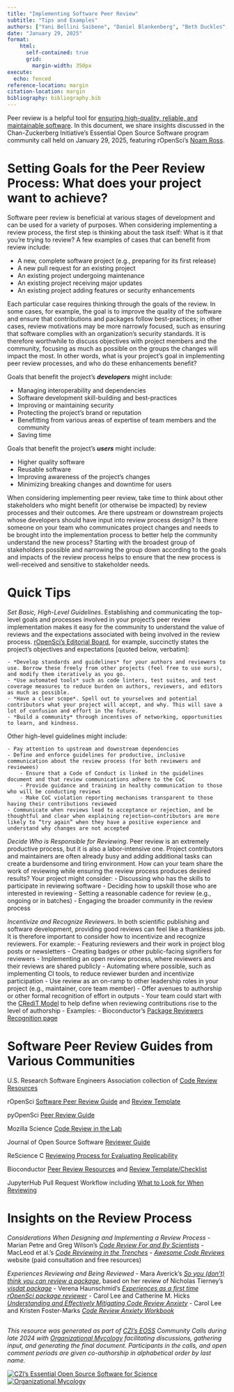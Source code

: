 ```yaml
---
title: "Implementing Software Peer Review"
subtitle: "Tips and Examples"
authors: ["Yani Bellini Saibene", "Daniel Blankenberg", "Beth Duckles", "Jonah Duckles", "Kate Hertweck", "Daniel S. Katz", "Josh Moore", "Noam Ross", "Lior Schachaf", "Reshama Shaikh", "Dan Sholler", "Carol Willing"]
date: "January 29, 2025"
format:
    html: 
      self-contained: true
      grid: 
        margin-width: 350px
execute: 
  echo: fenced
reference-location: margin
citation-location: margin
bibliography: bibliography.bib
---
```


Peer review is a helpful tool for [ensuring high-quality, reliable, and maintainable software](https://ropensci.org/software-review/). In this document, we share insights discussed in the Chan-Zuckerberg Initiative’s Essential Open Source Software program community call held on January 29, 2025, featuring rOpenSci’s [Noam Ross](https://www.noamross.net/). 


# Setting Goals for the Peer Review Process: What does your project want to achieve? 

Software peer review is beneficial at various stages of development and can be used for a variety of purposes. When considering implementing a review process, the first step is thinking about the task itself: What is it that you’re trying to review? A few examples of cases that can benefit from review include:

- A new, complete software project (e.g., preparing for its first release)
- A new pull request for an existing project
- An existing project undergoing maintenance
- An existing project receiving major updates
- An existing project adding features or security enhancements

Each particular case requires thinking through the goals of the review. In some cases, for example, the goal is to improve the quality of the software and ensure that contributions and packages follow best-practices; in other cases, review motivations may be more narrowly focused, such as ensuring that software complies with an organization’s security standards. It is therefore worthwhile to discuss objectives with project members and the community, focusing as much as possible on the groups the changes will impact the most. In other words, what is your project’s goal in implementing peer review processes, and who do these enhancements benefit?

Goals that benefit the project’s ***developers*** might include:

- Managing interoperability and dependencies
- Software development skill-building and best-practices
- Improving or maintaining security
- Protecting the project’s brand or reputation
- Benefitting from various areas of expertise of team members and the community
- Saving time

Goals that benefit the project’s ***users*** might include:

- Higher quality software
- Reusable software
- Improving awareness of the project's changes
- Minimizing breaking changes and downtime for users

When considering implementing peer review, take time to think about other stakeholders who might benefit (or otherwise be impacted) by review processes and their outcomes. Are there upstream or downstream projects whose developers should have input into review process design? Is there someone on your team who communicates project changes and needs to be brought into the implementation process to better help the community understand the new process? Starting with the broadest group of stakeholders possible and narrowing the group down according to the goals and impacts of the review process helps to ensure that the new process is well-received and sensitive to stakeholder needs.


# Quick Tips

_Set Basic, High-Level Guidelines_. Establishing and communicating the top-level goals and processes involved in your project’s peer review implementation makes it easy for the community to understand the value of reviews and the expectations associated with being involved in the review process. [rOpenSci’s Editorial Board](https://numfocus.org/blog/how-ropensci-uses-code-review-to-promote-reproducible-science), for example, succinctly states the project’s objectives and expectations [quoted below, verbatim]:

    - *Develop standards and guidelines* for your authors and reviewers to use. Borrow these freely from other projects (feel free to use ours), and modify them iteratively as you go.
    - *Use automated tools* such as code linters, test suites, and test coverage measures to reduce burden on authors, reviewers, and editors as much as possible.
    - *Have a clear scope*. Spell out to yourselves and potential contributors what your project will accept, and why. This will save a lot of confusion and effort in the future.
    - *Build a community* through incentives of networking, opportunities to learn, and kindness.

Other high-level guidelines might include:

    - Pay attention to upstream and downstream dependencies 
    - Define and enforce guidelines for productive, inclusive communication about the review process (for both reviewers and reviewees) 
        - Ensure that a Code of Conduct is linked in the guidelines document and that review communications adhere to the CoC
        - Provide guidance and training in healthy communication to those who will be conducting reviews
        - Make CoC violation reporting mechanisms transparent to those having their contributions reviewed
    - Communicate when reviews lead to acceptance or rejection, and be thoughtful and clear when explaining rejection–contributors are more likely to “try again” when they have a positive experience and understand why changes are not accepted

_Decide Who is Responsible for Reviewing_. Peer review is an extremely productive process, but it is also a labor-intensive one. Project contributors and maintainers are often already busy and adding additional tasks can create a burdensome and tiring environment. How can your team share the work of reviewing while ensuring the review process produces desired results? Your project might consider:
    - Discussing who has the skills to participate in reviewing software
    - Deciding how to upskill those who are interested in reviewing
    - Setting a reasonable cadence for review (e.g., ongoing or in batches)
    - Engaging the broader community in the review process

_Incentivize and Recognize Reviewers_. In both scientific publishing and software development, providing good reviews can feel like a thankless job. It is therefore important to consider how to incentivize and recognize reviewers. For example:
    - Featuring reviewers and their work in project blog posts or newsletters 
    - Creating badges or other public-facing signifiers for reviewers
    - Implementing an open review process, where reviewers and their reviews are shared publicly
    - Automating where possible, such as implementing CI tools, to reduce reviewer burden and incentivize participation
    - Use review as an on-ramp to other leadership roles in your project (e.g., maintainer, core team member)
    - Offer avenues to authorship or other formal recognition of effort in outputs
        - Your team could start with the [CRediT Model](https://credit.niso.org/) to help define when reviewing contributions rise to the level of authorship
    - Examples:
        - Bioconductor’s [Package Reviewers Recognition page](https://bioconductor.org/about/package-reviewers/) 


# Software Peer Review Guides from Various Communities

U.S. Research Software Engineers Association collection of [Code Review Resources](https://us-rse.org/wg/code-review/) 

rOpenSci [Software Peer Review Guide](https://ropensci.org/software-review/) and [Review Template](https://devguide.ropensci.org/reviewtemplate.html) 

pyOpenSci [Peer Review Guide](https://www.pyopensci.org/software-peer-review/how-to/reviewer-guide.html) 

Mozilla Science [Code Review in the Lab](https://mozillascience.github.io/codeReview/intro.html) 

Journal of Open Source Software [Reviewer Guide](https://joss.readthedocs.io/en/latest/reviewer_guidelines.html) 

ReScience C [Reviewing Process for Evaluating Replicability](https://rescience.github.io/edit/)  

Bioconductor [Peer Review Resources](http://contributions.bioconductor.org/reviewer-resources-overview.html) and [Review Template/Checklist](http://contributions.bioconductor.org/docs/package-review-checklist.md) 

JupyterHub Pull Request Workflow including [What to Look for When Reviewing](https://jupyterhub-team-compass.readthedocs.io/en/latest/practices/pull_requests.html#what-to-look-for-when-reviewing) 


# Insights on the Review Process 

_Considerations When Designing and Implementing a Review Process_
    - Marian Petre and Greg Wilson’s _[Code Review For and By Scientists](https://arxiv.org/pdf/1407.5648v2)_
    - MacLeod et al.’s _[Code Reviewing in the Trenches](https://www.awesomecodereviews.com/617bcf1e4c7b29784d396d71e1c1c010/Code-Reviewing-in-the-Trenches-Understanding-Challenges-Best-Practices-and-Tool-Needs.pdf)_ 
    - _[Awesome Code Reviews](https://www.awesomecodereviews.com/workshops/)_ website (paid consultation and free resources)

_Experiences Reviewing and Being Reviewed_
    - Mara Averick’s _[So you (don’t) think you can review a package](https://ropensci.org/blog/2017/08/22/first-package-review/)_, based on her review of Nicholas Tierney’s _[visdat package](https://ropensci.org/blog/2017/08/22/visdat/)_
    - Verena Haunschmid’s _[Experiences as a first time rOpenSci package reviewer](https://ropensci.org/blog/2017/09/08/first-review-experiences/)_
    - Carol Lee and Catherine M. Hicks _[Understanding and Effectively Mitigating Code Review Anxiety](https://osf.io/preprints/psyarxiv/8k5a4_v1)_
    - Carol Lee and Kristen Foster-Marks _[Code Review Anxiety Workbook](https://developer-success-lab.gitbook.io/code-review-anxiety-workbook-1)_


<!-- FOOTER & LOGOS Please do not modify below --> 
----
_This resource was generated as part of [CZI's EOSS](https://chanzuckerberg.com/eoss/) Community Calls during late 2024 with 
[Organizational Mycology](https://orgmycology.com) facilitating discussions, gathering input, 
and generating the final document. Participants in the calls, and open comment periods are 
given co-authorship in alphabetical order by last name._  
  

[![CZI's Essential Open Source Software for Science](img/CZI-EOSS.png)](https://czi.co/EOSS)
[![Organizational Mycology](img/om_short_logo.png)](https://orgmycology.com)
